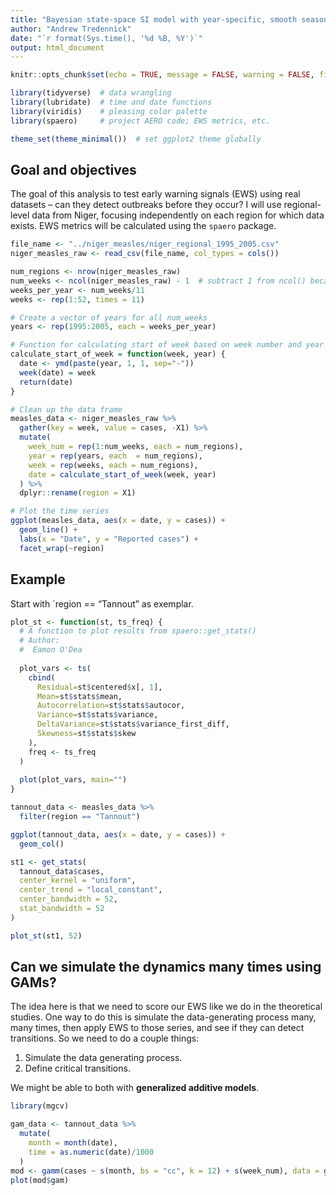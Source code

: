 ```yaml
---
title: "Bayesian state-space SI model with year-specific, smooth seasonality"
author: "Andrew Tredennick"
date: "`r format(Sys.time(), '%d %B, %Y')`"
output: html_document
---
```


```r
knitr::opts_chunk$set(echo = TRUE, message = FALSE, warning = FALSE, fig.height = 4)

library(tidyverse)  # data wrangling
library(lubridate)  # time and date functions
library(viridis)    # pleasing color palette
library(spaero)     # project AERO code; EWS metrics, etc.

theme_set(theme_minimal())  # set ggplot2 theme globally
```

## Goal and objectives
The goal of this analysis to test early warning signals (EWS) using real datasets -- can they detect outbreaks before they occur?
I will use regional-level data from Niger, focusing independently on each region for which data exists.
EWS metrics will be calculated using the `spaero` package.

```r
file_name <- "../niger_measles/niger_regional_1995_2005.csv"
niger_measles_raw <- read_csv(file_name, col_types = cols())

num_regions <- nrow(niger_measles_raw)
num_weeks <- ncol(niger_measles_raw) - 1  # subtract 1 from ncol() because first column are regions
weeks_per_year <- num_weeks/11
weeks <- rep(1:52, times = 11)

# Create a vector of years for all num_weeks
years <- rep(1995:2005, each = weeks_per_year)

# Function for calculating start of week based on week number and year
calculate_start_of_week = function(week, year) {
  date <- ymd(paste(year, 1, 1, sep="-"))
  week(date) = week
  return(date)
}

# Clean up the data frame
measles_data <- niger_measles_raw %>%
  gather(key = week, value = cases, -X1) %>%
  mutate(
    week_num = rep(1:num_weeks, each = num_regions),
    year = rep(years, each  = num_regions),
    week = rep(weeks, each = num_regions),
    date = calculate_start_of_week(week, year)
  ) %>%
  dplyr::rename(region = X1)

# Plot the time series
ggplot(measles_data, aes(x = date, y = cases)) +
  geom_line() +
  labs(x = "Date", y = "Reported cases") +
  facet_wrap(~region)
```

## Example
Start with `region == "Tannout" as exemplar.

```r
plot_st <- function(st, ts_freq) {
  # A function to plot results from spaero::get_stats()
  # Author:
  #  Eamon O'Dea
  
  plot_vars <- ts(
    cbind(
      Residual=st$centered$x[, 1], 
      Mean=st$stats$mean,
      Autocorrelation=st$stats$autocor,
      Variance=st$stats$variance,
      DeltaVariance=st$stats$variance_first_diff,
      Skewness=st$stats$skew
    ), 
    freq <- ts_freq
  )
  
  plot(plot_vars, main="")
}

tannout_data <- measles_data %>%
  filter(region == "Tannout")

ggplot(tannout_data, aes(x = date, y = cases)) +
  geom_col()

st1 <- get_stats(
  tannout_data$cases, 
  center_kernel = "uniform",
  center_trend = "local_constant", 
  center_bandwidth = 52,
  stat_bandwidth = 52
)

plot_st(st1, 52)
```

## Can we simulate the dynamics many times using GAMs?
The idea here is that we need to score our EWS like we do in the theoretical studies.
One way to do this is simulate the data-generating process many, many times, then apply EWS to those series, and see if they can detect transitions.
So we need to do a couple things:

1. Simulate the data generating process.
2. Define critical transitions.

We might be able to both with **generalized additive models**.

```r
library(mgcv)

gam_data <- tannout_data %>%
  mutate(
    month = month(date),
    time = as.numeric(date)/1000
  )
mod <- gamm(cases ~ s(month, bs = "cc", k = 12) + s(week_num), data = gam_data)
plot(mod$gam)
```
